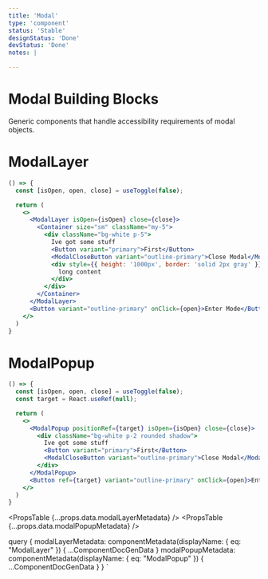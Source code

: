 ```yaml
---
title: 'Modal'
type: 'component'
status: 'Stable'
designStatus: 'Done'
devStatus: 'Done'
notes: |

---
```



# Modal Building Blocks

Generic components that handle accessibility requirements of modal objects.

# ModalLayer

```jsx live
() => {
  const [isOpen, open, close] = useToggle(false);

  return (
    <>
      <ModalLayer isOpen={isOpen} close={close}>
        <Container size="sm" className="my-5">
          <div className="bg-white p-5">
            Ive got some stuff
            <Button variant="primary">First</Button>
            <ModalCloseButton variant="outline-primary">Close Modal</ModalCloseButton>
            <div style={{ height: '1000px', border: 'solid 2px gray' }}>
              long content
            </div>
          </div>
        </Container>
      </ModalLayer>
      <Button variant="outline-primary" onClick={open}>Enter Mode</Button>
    </>
  )
}
```

# ModalPopup

```jsx live
() => {
  const [isOpen, open, close] = useToggle(false);
  const target = React.useRef(null);

  return (
    <>
      <ModalPopup positionRef={target} isOpen={isOpen} close={close}>
        <div className="bg-white p-2 rounded shadow">
          Ive got some stuff
          <Button variant="primary">First</Button>
          <ModalCloseButton variant="outline-primary">Close Modal</ModalCloseButton>
        </div>
      </ModalPopup>
      <Button ref={target} variant="outline-primary" onClick={open}>Enter Mode</Button>
    </>
  )
}
```



<PropsTable {...props.data.modalLayerMetadata} />
<PropsTable {...props.data.modalPopupMetadata} />

  query {
    modalLayerMetadata: componentMetadata(displayName: { eq: "ModalLayer" }) {
      ...ComponentDocGenData
    }
    modalPopupMetadata: componentMetadata(displayName: { eq: "ModalPopup" }) {
      ...ComponentDocGenData
    }
  }
`
